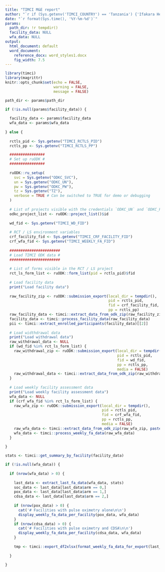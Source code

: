 ```yaml
---
title: "TIMCI M&E report"
author: "`r if (Sys.getenv('TIMCI_COUNTRY') == 'Tanzania') {'Ifakara Health Institute (IHI)'} else if (Sys.getenv('TIMCI_COUNTRY') == 'India') {'King George s Medical University (KGMU)'} else if (Sys.getenv('TIMCI_COUNTRY') == 'Senegal') {'Université Cheikh Anta Diop de Dakar (UCAD)'} else if (Sys.getenv('TIMCI_COUNTRY') == 'Kenya') {'University of Nairobi (UoN)'} else if (Sys.getenv('TIMCI_COUNTRY') == 'Myanmar') {'Burnet Institute (BI)'} else {'Swiss Tropical and Public Health Institute (Swiss TPH)'}`"
date: "`r format(Sys.time(), '%Y-%m-%d')`"
params:
  path_dir: !r tempdir()
  facility_data: NULL
  wfa_data: NULL
output:
  html_document: default
  word_document:
    reference_docx: word_styles1.docx
    fig_width: 7.5
---
```


```r
library(timci)
library(magrittr)
knitr::opts_chunk$set(echo = FALSE,
                      warning = FALSE,
                      message = FALSE)
```

```r

path_dir <- params$path_dir

if (!is.null(params$facility_data)) {
  
  facility_data <- params$facility_data
  wfa_data <- params$wfa_data
  
} else {
  
  rctls_pid <- Sys.getenv("TIMCI_RCTLS_PID")
  rctls_pp <- Sys.getenv("TIMCI_RCTLS_PP")

  ################
  # Set up ruODK #
  ################
  
  ruODK::ru_setup(
    svc = Sys.getenv("ODKC_SVC"),
    un = Sys.getenv("ODKC_UN"),
    pw = Sys.getenv("ODKC_PW"),
    tz = Sys.getenv("TZ"),
    verbose = TRUE # Can be switched to TRUE for demo or debugging
  )
  
  # List of projects visible with the credentials `ODKC_UN` and `ODKC_PW`
  odkc_project_list <- ruODK::project_list()$id
  
  wd_fid <- Sys.getenv("TIMCI_WD_FID")
  
  # RCT / LS environment variables
  crf_facility_fid <- Sys.getenv("TIMCI_CRF_FACILITY_FID")
  crf_wfa_fid <- Sys.getenv("TIMCI_WEEKLY_FA_FID")
  
  #######################
  # Load TIMCI ODK data #
  #######################
  
  # List of forms visible in the RCT / LS project
  rct_ls_form_list <- ruODK::form_list(pid = rctls_pid)$fid
  
  # Load facility data
  print("Load facility data")
  
  raw_facility_zip <- ruODK::submission_export(local_dir = tempdir(),
                                               pid = rctls_pid,
                                               fid = crf_facility_fid,
                                               pp = rctls_pp)
  raw_facility_data <- timci::extract_data_from_odk_zip(raw_facility_zip, paste0(crf_facility_fid,".csv"))
  facility_data <- timci::process_facility_data(raw_facility_data)
  pii <- timci::extract_enrolled_participants(facility_data)[[2]]
  
  # Load widthdrawal data
  print("Load withdrawal data")
  raw_withdrawal_data <- NULL
  if (wd_fid %in% rct_ls_form_list) {
    raw_withdrawal_zip <- ruODK::submission_export(local_dir = tempdir(),
                                                   pid = rctls_pid,
                                                   fid = wd_fid,
                                                   pp = rctls_pp,
                                                   media = FALSE)
    raw_withdrawal_data <- timci::extract_data_from_odk_zip(raw_withdrawal_zip, paste0(wd_fid,".csv"))
  }
  
  # Load weekly facility assessment data
  print("Load weekly facility assessment data")
  wfa_data <- NULL
  if (crf_wfa_fid %in% rct_ls_form_list) {
    raw_wfa_zip <- ruODK::submission_export(local_dir = tempdir(),
                                            pid = rctls_pid,
                                            fid = crf_wfa_fid,
                                            pp = rctls_pp,
                                            media = FALSE)
    raw_wfa_data <- timci::extract_data_from_odk_zip(raw_wfa_zip, paste0(crf_wfa_fid,".csv"))
    wfa_data <- timci::process_weekly_fa_data(raw_wfa_data)
  }
  
}
```

```r
stats <- timci::get_summary_by_facility(facility_data)
```

```r
if (!is.null(wfa_data)) {
  
  if (nrow(wfa_data) > 0) {
    
    last_data <- extract_last_fa_data(wfa_data, stats)
    soc_data <- last_data[last_data$arm == 0,]
    pox_data <- last_data[last_data$arm == 1,]
    cdsa_data <- last_data[last_data$arm == 2,]
    
    if (nrow(pox_data) > 0) {
      cat('# Facilities with pulse oximetry alone\n\n')
      display_weekly_fa_data_per_facility(pox_data, wfa_data)
    }
    if (nrow(cdsa_data) > 0) {
      cat('# Facilities with pulse oximetry and CDSA\n\n')
      display_weekly_fa_data_per_facility(cdsa_data, wfa_data)
    }
    
    tmp <- timci::export_df2xlsx(format_weekly_fa_data_for_export(last_data), path_dir, "path_data")
    
  }
  
}
```

